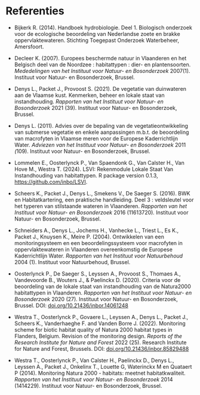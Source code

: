 # Referenties {.unnumbered}

::: {#refs}
\item
:::

-   Bijkerk R.
    (2014).
    Handboek hydrobiologie.
    Deel 1.
    Biologisch onderzoek voor de ecologische beoordeling van Nederlandse zoete en brakke oppervlaktewateren.
    Stichting Toegepast Onderzoek Waterbeheer, Amersfoort.

-   Decleer K.
    (2007).
    Europees beschermde natuur in Vlaanderen en het Belgisch deel van de Noordzee : habitattypen : dier- en plantensoorten.
    *Mededelingen van het Instituut voor Natuur- en Bosonderzoek* 2007(1).
    Instituut voor Natuur- en Bosonderzoek, Brussel.

-   Denys L., Packet J., Provoost S.
    (2021).
    De vegetatie van duinwateren aan de Vlaamse kust.
    Kenmerken, beheer en lokale staat van instandhouding.
    *Rapporten van het Instituut voor Natuur- en Bosonderzoek* 2021 (39).
    Instituut voor Natuur- en Bosonderzoek, Brussel.

-   Denys L.
    (2011).
    Advies over de bepaling van de vegetatieontwikkeling van submerse vegetatie en enkele aanpassingen m.b.t. de beoordeling van macrofyten in Vlaamse meren voor de Europese Kaderrichtlijn Water.
    *Adviezen van het Instituut voor Natuur- en Bosonderzoek* 2011 *(*109).
    Instituut voor Natuur- en Bosonderzoek, Brussel.

-   Lommelen E., Oosterlynck P., Van Spaendonk G., Van Calster H., Van Hove M., Westra T.
    (2024).
    LSVI: Rekenmodule Lokale Staat Van Instandhouding van habitattypen.
    R package version 0.1.3, <https://github.com/inbo/LSVI>.

-   Scheers K., Packet J., Denys L., Smekens V., De Saeger S.
    (2016).
    BWK en Habitatkartering, een praktische handleiding.
    Deel 3 : veldsleutel voor het typeren van stilstaande wateren in Vlaanderen.
    *Rapporten van het Instituut voor Natuur- en Bosonderzoek* 2016 (11613720)*.* Instituut voor Natuur- en Bosonderzoek, Brussel.

-   Schneiders A., Denys L., Jochems H., Vanhecke L., Triest L., Es K., Packet J., Knuysen K., Meire P. (2004).
    Ontwikkelen van een monitoringsysteem en een beoordelingssysteem voor macrofyten in oppervlaktewateren in Vlaanderen overeenkomstig de Europese Kaderrichtlijn Water.
    *Rapporten van het Instituut voor Natuurbehoud* 2004 (1).
    Instituut voor Natuurbehoud, Brussel.

-   Oosterlynck P., De Saeger S., Leyssen A., Provoost S., Thomaes A., Vandevoorde B., Wouters J., & Paelinckx D.
    (2020).
    Criteria voor de beoordeling van de lokale staat van instandhouding van de Natura2000 habitattypen in Vlaanderen.
    *Rapporten van het Instituut voor Natuur- en Bosonderzoek* 2020 (27).
    Instituut voor Natuur- en Bosonderzoek, Brussel.
    DOI: [doi.org/10.21436/inbor.14061248](doi.org/10.21436/inbor.14061248)

-   Westra T., Oosterlynck P., Govaere L., Leyssen A., Denys L., Packet J., Scheers K., Vanderhaeghe F.
    and Vanden Borre J.
    (2022).
    Monitoring scheme for biotic habitat quality of Natura 2000 habitat types in Flanders, Belgium.
    Revision of the monitoring design.
    *Reports of the Research Institute for Nature and Forest* 2022 (25).
    Research Institute for Nature and Forest, Brussels.
    DOI: [doi.org/10.21436/inbor.85829488](doi.org/10.21436/inbor.85829488)

-   Westra T., Oosterlynck P., Van Calster H., Paelinckx D., Denys L., Leyssen A., Packet J., Onkelinx T., Louette G, Waterinckx M en Quataert P (2014).
    Monitoring Natura 2000 - habitats: meetnet habitatkwaliteit.
    *Rapporten van het Instituut voor Natuur- en Bosonderzoek* 2014 (1414229).
    Instituut voor Natuur- en Bosonderzoek, Brussel.
